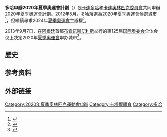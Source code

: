 {{noteTA
|T=zh-hans:多哈申办2020年夏季奥运会计划;zh-hk:多哈申辦2020年夏季奧運會計劃;zh-tw:杜哈申辦2020年夏季奧運會計劃;
|1=zh-hans:多哈;zh-hk:多哈;zh-tw:杜哈;
}}
{{Olympic bid|2020|夏季|
| Paralympics = yes
| logo = 
| winner = <!-- City that won the bid -->
| runner-up = <!-- City that came in second place (also on the shortlist) -->
| shortlisted1 = 伊斯坦堡
| shortlisted2 = 馬德里
| shortlisted3 = 東京
| fullname = [[卡達|卡達]][[多哈|多哈]]
| chair = 
| committee = [[卡達奧林匹克委員會|卡達奧林匹克委員會]] 
| history = 
}}
'''多哈申辦2020年夏季奧運會計劃'''（{{lang|ar|الدوحة 2020}}）是[[卡達|卡達]][[多哈|多哈]]和[[卡達奧林匹克委員會|卡達奧林匹克委員會]]共同申辦2020年[[夏季奧運會|夏季奧運會]]計劃。2012年5月，多哈落選為2020年[[夏季奧運會|夏季奧運會]]候選城市<ref>{{Cite web |url=http://www.olympic.org/news?articleid=160523&articlenewsgroup=-1 |title=IOC selects three cities as Candidates for the 2020 Olympic Games |accessdate=2013-09-07 |archive-date=2015-04-30 |archive-url=https://web.archive.org/web/20150430030307/http://www.olympic.org/news?articleid=160523&articlenewsgroup=-1 |dead-url=no }}</ref>，但繼續尋求2024年[[夏季奧運會|夏季奧運會]]主辦權<ref>{{Cite web |url=http://www.gamesbids.com/eng/olympic_bids/2020_bid_news/1216136206.html |title=Doha 2020 Disappointed and Surprised Over Shortlist Elimination |access-date=2013-09-07 |archive-date=2012-08-17 |archive-url=https://web.archive.org/web/20120817092013/http://www.gamesbids.com/eng/olympic_bids/2020_bid_news/1216136206.html |dead-url=no }}</ref>。

2013年9月7日，在[[阿根廷|阿根廷]]首都[[布宜诺斯艾利斯|布宜诺斯艾利斯]]举行的第125届[[国际奥委会|国际奥委会]]全体会议上决定2020年[[夏季奧運會|夏季奧運會]]申办城市<ref name=ioc>{{cite web |url= http://www.olympic.org/news/ioc-selects-three-cities-as-candidates-for-the-2020-olympic-games/166288 |title= IOC selects three cities as Candidates for the 2020 Olympic Games |publisher= International Olympics Committee |date= May 24, 2012 |accessdate= July 23, 2012 |archive-date= 2013-10-11 |archive-url= https://web.archive.org/web/20131011163408/http://www.olympic.org/news/ioc-selects-three-cities-as-candidates-for-the-2020-olympic-games/166288 |dead-url= no }}</ref>。

== 歷史 ==

==参考资料==
{{reflist}}

==外部链接==

{{2020年夏季奧林匹克運動會申辦}}
{{奧林匹克運動會申辦}}

[[Category:2020年夏季奧林匹克運動會申辦|Category:2020年夏季奧林匹克運動會申辦]]
[[Category:卡塔爾體育|Category:卡塔爾體育]]
[[Category:多哈|Category:多哈]]